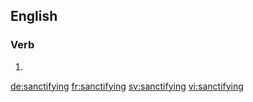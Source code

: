 ==English==

===Verb===
{{head|en}}

# {{present participle of|sanctify}}

[[de:sanctifying]]
[[fr:sanctifying]]
[[sv:sanctifying]]
[[vi:sanctifying]]